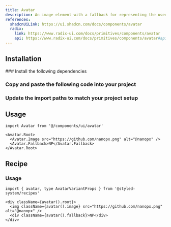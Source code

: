 ```yaml
---
title: Avatar
description: An image element with a fallback for representing the user.
references:
  shadcnUiLink: https://ui.shadcn.com/docs/components/avatar
  radix:
    link: https://www.radix-ui.com/docs/primitives/components/avatar
    api: https://www.radix-ui.com/docs/primitives/components/avatar#api-reference
---
```


<ComponentPreview name="avatar" withRecipe />

## Installation

<Steps>
### Install the following dependencies

<InstallTabs pkg="@radix-ui/react-avatar" />

### Copy and paste the following code into your project

<ComponentSource name="avatar" />

### Update the import paths to match your project setup

</Steps>

## Usage

```tsx
import Avatar from '@/components/ui/avatar'

<Avatar.Root>
  <Avatar.Image src="https://github.com/nanopx.png" alt="@nanopx" />
  <Avatar.Fallback>NP</Avatar.Fallback>
</Avatar.Root>
```

## Recipe
### Usage
```tsx
import { avatar, type AvatarVariantProps } from '@styled-system/recipes'
```
```tsx
<div className={avatar().root}>
  <img className={avatar().image} src="https://github.com/nanopx.png" alt="@nanopx" />
  <div className={avatar().fallback}>NP</div>
</div>
```